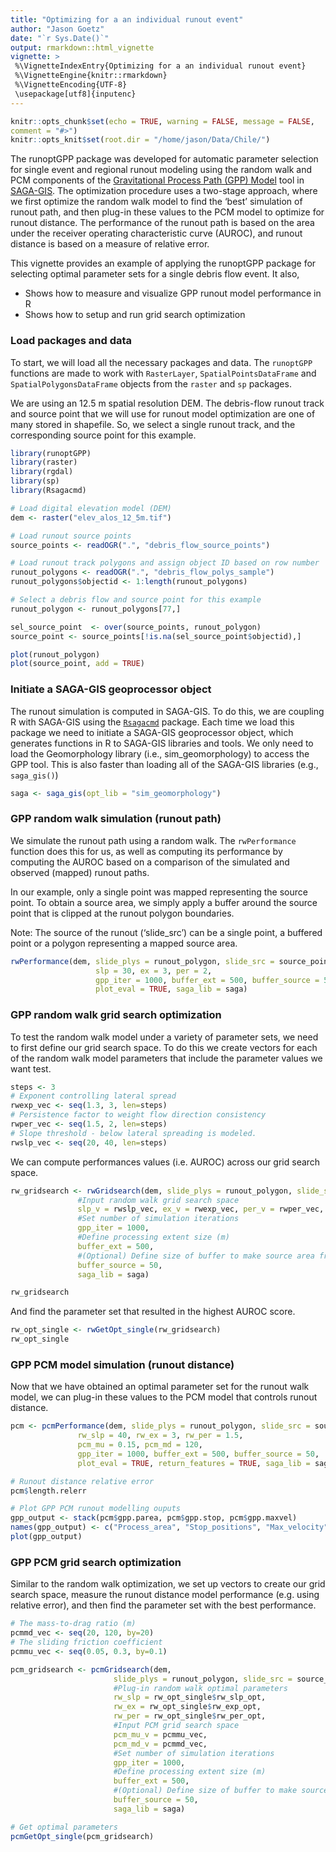 ```yaml
---
title: "Optimizing for a an individual runout event"
author: "Jason Goetz"
date: "`r Sys.Date()`"
output: rmarkdown::html_vignette
vignette: >
 %\VignetteIndexEntry{Optimizing for a an individual runout event}
 %\VignetteEngine{knitr::rmarkdown}
 %\VignetteEncoding{UTF-8}
 \usepackage[utf8]{inputenc}
---
```


```r
knitr::opts_chunk$set(echo = TRUE, warning = FALSE, message = FALSE,
comment = "#>")
knitr::opts_knit$set(root.dir = "/home/jason/Data/Chile/")
```

The runoptGPP package was developed for automatic parameter selection for
single event and regional runout modeling using the random walk and PCM components of the [Gravitational 
Process Path (GPP) Model](https://gmd.copernicus.org/articles/10/3309/2017/) tool in [SAGA-GIS](http://www.saga-gis.org). The optimization procedure uses a two-stage approach,
where we first optimize the random walk model to find the 'best' simulation of runout path,
and then plug-in these values to the PCM model to optimize for runout distance. The performance
of the runout path is based on the area under the receiver operating characteristic curve (AUROC),
and runout distance is based on a measure of relative error.

This vignette provides an example of applying the runoptGPP package for
selecting optimal parameter sets for a single debris flow event. It also,

* Shows how to measure and visualize GPP runout model performance in R
* Shows how to setup and run grid search optimization

### Load packages and data

To start, we will load all the necessary packages and data. The `runoptGPP` functions
are made to work with `RasterLayer`, `SpatialPointsDataFrame` and `SpatialPolygonsDataFrame`
objects from the `raster` and `sp` packages. 

We are using an 12.5 m spatial resolution DEM. The debris-flow
runout track and source point that we will use for runout model optimization are one 
of many stored in shapefile. So, we select a single runout track, and the corresponding 
source point for this example.

```r
library(runoptGPP)
library(raster)
library(rgdal)
library(sp)
library(Rsagacmd)

# Load digital elevation model (DEM)
dem <- raster("elev_alos_12_5m.tif")

# Load runout source points
source_points <- readOGR(".", "debris_flow_source_points")

# Load runout track polygons and assign object ID based on row number
runout_polygons <- readOGR(".", "debris_flow_polys_sample")
runout_polygons$objectid <- 1:length(runout_polygons)

# Select a debris flow and source point for this example
runout_polygon <- runout_polygons[77,]

sel_source_point  <- over(source_points, runout_polygon)
source_point <- source_points[!is.na(sel_source_point$objectid),]

plot(runout_polygon)
plot(source_point, add = TRUE)

```

### Initiate a SAGA-GIS geoprocessor object

The runout simulation is computed in SAGA-GIS. To do this, we are coupling
R with SAGA-GIS using the [`Rsagacmd`](https://github.com/stevenpawley/Rsagacmd) package.
Each time we load this package we need to initiate a SAGA-GIS geoprocessor object, 
which generates functions in R to SAGA-GIS libraries and tools. We only need to load the
Geomorphology library (i.e., sim_geomorphology) to access the GPP tool. This is also
faster than loading all of the SAGA-GIS libraries (e.g., `saga_gis()`)

```r
saga <- saga_gis(opt_lib = "sim_geomorphology")
```

### GPP random walk simulation (runout path)

We simulate the runout path using a random walk. The `rwPerformance` function does
this for us, as well as computing its performance by computing the AUROC based on
a comparison of the simulated and observed (mapped) runout paths. 

In our example, only a single point was mapped representing the source point.
To obtain a source area, we simply apply a buffer around the source point that
is clipped at the runout polygon boundaries. 

Note: The source of the runout ('slide_src') can be a single point, a buffered point
or a polygon representing a mapped source area.

```r
rwPerformance(dem, slide_plys = runout_polygon, slide_src = source_point,
                   slp = 30, ex = 3, per = 2,
                   gpp_iter = 1000, buffer_ext = 500, buffer_source = 50,
                   plot_eval = TRUE, saga_lib = saga)
```

### GPP random walk grid search optimization

To test the random walk model under a variety of parameter sets, we need
to first define our grid search space. To do this we create vectors for each of
the random walk model parameters that include the parameter values we want test.

```r
steps <- 3
# Exponent controlling lateral spread
rwexp_vec <- seq(1.3, 3, len=steps)
# Persistence factor to weight flow direction consistency
rwper_vec <- seq(1.5, 2, len=steps)
# Slope threshold - below lateral spreading is modeled.
rwslp_vec <- seq(20, 40, len=steps)
```

We can compute performances values (i.e. AUROC) across our grid search
space.

```r
rw_gridsearch <- rwGridsearch(dem, slide_plys = runout_polygon, slide_src = source_point,
               #Input random walk grid search space
               slp_v = rwslp_vec, ex_v = rwexp_vec, per_v = rwper_vec,
               #Set number of simulation iterations
               gpp_iter = 1000,
               #Define processing extent size (m)
               buffer_ext = 500,
               #(Optional) Define size of buffer to make source area from point
               buffer_source = 50,
               saga_lib = saga)

rw_gridsearch
```

And find the parameter set that resulted in the highest AUROC score.

```r
rw_opt_single <- rwGetOpt_single(rw_gridsearch)
rw_opt_single
```

### GPP PCM model simulation (runout distance)

Now that we have obtained an optimal parameter set for the runout walk model,
we can plug-in these values to the PCM model that controls runout distance.

```r
pcm <- pcmPerformance(dem, slide_plys = runout_polygon, slide_src = source_point,
               rw_slp = 40, rw_ex = 3, rw_per = 1.5,
               pcm_mu = 0.15, pcm_md = 120,
               gpp_iter = 1000, buffer_ext = 500, buffer_source = 50,
               plot_eval = TRUE, return_features = TRUE, saga_lib = saga)

# Runout distance relative error
pcm$length.relerr

# Plot GPP PCM runout modelling ouputs
gpp_output <- stack(pcm$gpp.parea, pcm$gpp.stop, pcm$gpp.maxvel)
names(gpp_output) <- c("Process_area", "Stop_positions", "Max_velocity")
plot(gpp_output)
```


### GPP PCM grid search optimization

Similar to the random walk optimization, we set up vectors to create our
grid search space, measure the runout distance model performance (e.g. using
relative error), and then find the parameter set with the best performance.

```r
# The mass-to-drag ratio (m)
pcmmd_vec <- seq(20, 120, by=20)
# The sliding friction coefficient
pcmmu_vec <- seq(0.05, 0.3, by=0.1)

pcm_gridsearch <- pcmGridsearch(dem,
                       slide_plys = runout_polygon, slide_src = source_point,
                       #Plug-in random walk optimal parameters
                       rw_slp = rw_opt_single$rw_slp_opt,
                       rw_ex = rw_opt_single$rw_exp_opt,
                       rw_per = rw_opt_single$rw_per_opt,
                       #Input PCM grid search space
                       pcm_mu_v = pcmmu_vec,
                       pcm_md_v = pcmmd_vec,
                       #Set number of simulation iterations
                       gpp_iter = 1000,
                       #Define processing extent size (m)
                       buffer_ext = 500,
                       #(Optional) Define size of buffer to make source area from point
                       buffer_source = 50, 
                       saga_lib = saga)

# Get optimal parameters
pcmGetOpt_single(pcm_gridsearch)

```
